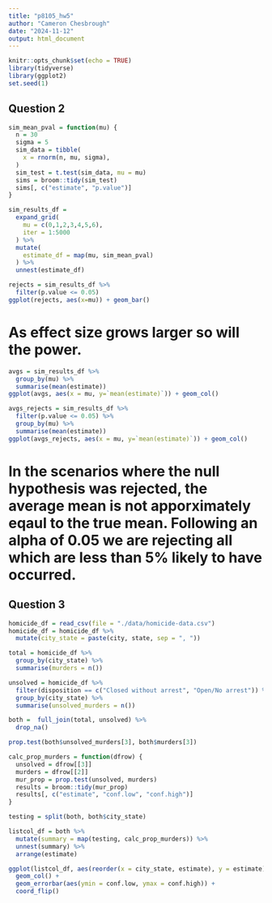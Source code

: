 ```yaml
---
title: "p8105_hw5"
author: "Cameron Chesbrough"
date: "2024-11-12"
output: html_document
---
```


```r
knitr::opts_chunk$set(echo = TRUE)
library(tidyverse)
library(ggplot2)
set.seed(1)
```

## Question 2

```r
sim_mean_pval = function(mu) {
  n = 30
  sigma = 5
  sim_data = tibble(
    x = rnorm(n, mu, sigma),
  )
  sim_test = t.test(sim_data, mu = mu)
  sims = broom::tidy(sim_test)
  sims[, c("estimate", "p.value")]
}

sim_results_df = 
  expand_grid(
    mu = c(0,1,2,3,4,5,6),
    iter = 1:5000
  ) %>% 
  mutate(
    estimate_df = map(mu, sim_mean_pval)
  ) %>% 
  unnest(estimate_df)

rejects = sim_results_df %>%
  filter(p.value <= 0.05)
ggplot(rejects, aes(x=mu)) + geom_bar()

```

# As effect size grows larger so will the power. 

```r
avgs = sim_results_df %>%
  group_by(mu) %>%
  summarise(mean(estimate))
ggplot(avgs, aes(x = mu, y=`mean(estimate)`)) + geom_col()

avgs_rejects = sim_results_df %>%
  filter(p.value <= 0.05) %>%
  group_by(mu) %>%
  summarise(mean(estimate))
ggplot(avgs_rejects, aes(x = mu, y=`mean(estimate)`)) + geom_col()

```

# In the scenarios where the null hypothesis was rejected, the average mean is not apporximately eqaul to the true mean. Following an alpha of 0.05 we are rejecting all which are less than 5% likely to have occurred.


## Question 3

```r
homicide_df = read_csv(file = "./data/homicide-data.csv")
homicide_df = homicide_df %>%
  mutate(city_state = paste(city, state, sep = ", "))

total = homicide_df %>%
  group_by(city_state) %>%
  summarise(murders = n())

unsolved = homicide_df %>%
  filter(disposition == c("Closed without arrest", "Open/No arrest")) %>%
  group_by(city_state) %>%
  summarise(unsolved_murders = n())

both =  full_join(total, unsolved) %>%
  drop_na()

prop.test(both$unsolved_murders[3], both$murders[3])

calc_prop_murders = function(dfrow) {
  unsolved = dfrow[[3]]
  murders = dfrow[[2]]
  mur_prop = prop.test(unsolved, murders)
  results = broom::tidy(mur_prop)
  results[, c("estimate", "conf.low", "conf.high")]
}

testing = split(both, both$city_state)

listcol_df = both %>% 
  mutate(summary = map(testing, calc_prop_murders)) %>%
  unnest(summary) %>%
  arrange(estimate)

ggplot(listcol_df, aes(reorder(x = city_state, estimate), y = estimate)) +
  geom_col() +
  geom_errorbar(aes(ymin = conf.low, ymax = conf.high)) +
  coord_flip()

```

